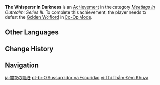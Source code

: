 {{Achievement Infobox
|id           = 86025
|order id     = 9024
|category     = Meetings in Outrealm: Series III
|description  = Defeat the [[Golden Wolflord]] in Co-Op Mode.
|requirements = 
|primogems    = 10
|tracking     = 
|topic        = Golden Wolflord;Co-Op Mode
|hidden       = 
|type         = 
}}
'''The Whisperer in Darkness''' is an [[Achievement]] in the category ''[[Meetings in Outrealm: Series III]]''. To complete this achievement, the player needs to defeat the [[Golden Wolflord]] in [[Co-Op Mode]].
<!--
==Gameplay Notes==

==Trivia==

==Video Guides==
{{EVT
|video1   = 
|caption1 = 
}}
-->
==Other Languages==
{{Other Languages
|en      = The Whisperer in Darkness
|zhs     = 暗夜呢喃
|zhs_rm  = Ànyè Nínán
|zht     = 暗夜呢喃
|zht_rm  = Ànyè Nínán
|zh_tl   = 
|ja      = 闇夜の囁き
|ja_rm   = Yamiyo no Sasayaki
|ja_tl   = Whispering of the Dark Night
|ko      = 깊은 밤의 으르렁 소리
|ko_rm   = Gipeun Bam-ui Eureureong Sori
|ko_tl   = Deep Night's Snarl Sound
|es      = Susurros en la noche
|es_tl   = Whispers in the Night
|fr      = Susurre dans les ténèbres
|fr_tl   = Whisper in Darkness
|ru      = Шёпот во тьме
|ru_tl   = Whisper in the Dark
|th      = เสียงกระซิบในความมืด
|th_rm   = 
|th_tl   = 
|vi      = Thì Thầm Đêm Khuya
|vi_tl   = 
|de      = Flüsterer im Dunkeln
|de_tl   = Whisperer in the Dark
|id      = Pembisik di Malam Gelap
|id_tl   = Whisperer in the Dark Night
|pt      = O Sussurrador na Escuridão
|pt_tl   = 
|tr      = Karanlıkta Fısıldayan
|tr_tl   = 
|it      = Il sussurratore nell'oscurità
|it_tl   = 
}}

==Change History==
{{Change History|3.0}}
<!--
==References==
{{Reflist}}
-->
==Navigation==
{{Achievement Navbox}}

[[ja:闇夜の囁き]]
[[pt-br:O Sussurrador na Escuridão]]
[[vi:Thì Thầm Đêm Khuya]]